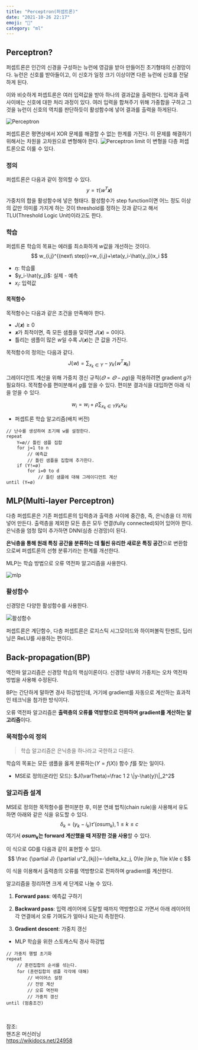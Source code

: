 ```yaml
---
title: "Perceptron(퍼셉트론)"
date: "2021-10-26 22:17"
emoji: "🧠"
category: "ml"
---
```

## Perceptron?
퍼셉트론은 인간의 신경을 구성하는 뉴런에 영감을 받아 만들어진 초기형태의 신경망이다. 뉴런은 신호를 받아들이고, 이 신호가 일정 크기 이상이면 다른 뉴런에 신호를 전달하게 된다.

이와 비슷하게 퍼셉트론은 여러 입력값을 받아 하나의 결과값을 출력한다. 입력과 출력 사이에는 신호에 대한 처리 과정이 있다. 여러 입력을 합쳐주기 위해 가중합을 구하고 그것을 뉴런이 신호의 역치를 판단하듯이 활성함수에 넣어 결과를 출력을 하게된다.

![Perceptron](https://blog.kakaocdn.net/dn/biE5T3/btqB3qPkNmb/ZfUn6Xo2Np6kJutwdKQO6k/img.png)

퍼셉트론은 평면상에서 XOR 문제를 해결할 수 없는 한계를 가진다. 이 문제를 해결하기 위해서는 차원을 고차원으로 변형해야 한다.
![Perceptron limit](https://wikidocs.net/images/page/24958/xorgraphandxorgate.PNG)
이 변형을 다층 퍼셉트론으로 이룰 수 있다.

### 정의
퍼셉트론은 다음과 같이 정의할 수 있다.
$$
y=\tau(𝗐^𝖳𝐱)
$$
가중치의 합을 활성함수에 넣은 형태다. 활성함수가 step function이면 어느 정도 이상의 값만 의미를 가지게 하는 것이 threshold를 정하는 것과 같다고 해서 TLU(Threshold Logic Unit)이라고도 한다.

### 학습
퍼셉트론 학습의 목표는 에러를 최소화하게 $w$값을 개선하는 것이다.
$$
w_{i,j}^{(next\ step)}=w_{i,j}+\eta(y_i-\hat{y_j})x_i
$$
- $\eta$: 학습률
- $y_i-\hat{y_j}$: 실제 - 예측
- $x_i$: 입력값

#### 목적함수
목적함수는 다음과 같은 조건을 만족해야 한다.
- $J(𝐱)\ge 0$
- $𝐱$가 최적이면, 즉 모든 샘플을 맞히면 $J(𝐱)=0$이다.
- 틀리는 샘플이 많은 $w$일 수록 $J(𝐱)$는 큰 값을 가진다.

목적함수의 정의는 다음과 같다.
$$
J(𝗐)=\sum_{x_k\in Y}-y_k(𝗐^T𝐱_k)
$$

그레이디언트 계산을 위해 가중치 갱신 규칙($\varTheta=\varTheta-\rho g$)을 적용하려면 gradient $g$가 필요하다.
목적함수를 편미분해서 $g$를 얻을 수 있다. 편미분 결과식을 대입하면 아래 식을 얻을 수 있다.

$$
w_i=w_i+\rho\sum_{x_k\in Y}y_kx_{ki}
$$

- 퍼셉트론 학습 알고리즘(배치 버전)
```clike
// 난수를 생성하여 초기해 w를 설정한다.
repeat
    Y=ø// 틀린 샘플 집합
    for j=1 to n
        // 예측값
        // 틀린 샘플을 집합에 추가한다.
    if (Y!=ø)
        for i=0 to d
            // 틀린 샘플에 대해 그레이디언트 계산
until (Y=ø)
```

## MLP(Multi-layer Perceptron)
다층 퍼셉트론은 기존 퍼셉트론의 입력층과 출력층 사이에 중간층, 즉, 은닉층을 더 끼워넣어 만든다. 출력층을 제외한 모든 층은 모두 연결(fully connected)되어 있어야 한다. 은닉층을 엄청 많이 추가하면 DNN(심층 신경망)이 된다.

**은닉층을 통해 원래 특칭 공간을 분류하는 데 훨씬 유리한 새로운 특징 공간**으로 변환함으로써 퍼셉트론의 선형 분류기라는 한계를 개선한다.

MLP는 학습 방법으로 오류 역전파 알고리즘을 사용한다.

![mlp](https://wikidocs.net/images/page/24958/%EC%9E%85%EC%9D%80%EC%B8%B5.PNG)

### 활성함수
신경망은 다양한 활성함수를 사용한다.

![활성함수](https://user-images.githubusercontent.com/33976823/138913360-a50989c6-6c1c-4247-ab25-e119e116faf7.png)

퍼셉트론은 계단함수, 다층 퍼셉트론은 로지스틱 시그모이드와 하이퍼볼릭 탄젠트, 딥러닝은 ReLU를 사용하는 편이다.

## Back-propagation(BP)
역전파 알고리즘은 신경망 학습의 핵심이론이다. 신경망 내부의 가중치는 오차 역전파 방법을 사용해 수정된다.

BP는 간단하게 말하면 경사 하강법인데, 거기에 gradient를 자동으로 계산하는 효과적인 테크닉을 첨가한 방식이다.

오류 역전파 알고리즘은 **출력층의 오류를 역방향으로 전파하며 gradient를 계산하는 알고리즘**이다.

### 목적함수의 정의
> 학습 알고리즘은 은닉층을 하나라고 국한하고 다룬다.

학습의 목표는 모든 샘플을 옳게 분류하는($Y=f(X)$) 함수 $f$를 찾는 일이다.

- MSE로 정의(온라인 모드): $J(\varTheta)=\frac 1 2 \|y-\hat{y}\|_2^2$

### 알고리즘 설계
MSE로 정의한 목적함수를 편미분한 후, 미분 연쇄 법칙(chain rule)을 사용해서 유도하면 아래와 같은 식을 유도할 수 있다.
$$
\delta_k=(y_k-i_k)\tau'(osum_k), 1\le k\le c
$$
여기서 **$osum_k$는 forward 계산했을 때 저장한 것을 사용**할 수 있다.

이 식으로 GD를 다음과 같이 표현할 수 있다.
$$
\frac {\partial J} {\partial u^2_{kj}}=-\delta_kz_j, 0\le j\le p, 1\le k\le c
$$

이 식을 이용해서 출력층의 오류를 역방향으로 전파하며 gradient를 계산한다.

알고리즘을 정리하면 크게 세 단계로 나눌 수 있다.
1. **Forward pass**: 예측값 구하기

2. **Backward pass**: 입력 레이어에 도달할 때까지 역방향으로 가면서 아래 레이어의 각 연결에서 오류 기여도가 얼마나 되는지 측정한다.

3. **Gradient descent**: 가중치 갱신

- MLP 학습을 위한 스토캐스틱 경사 하강법
```clike
// 가중치 행렬 초기화
repeat
    // 훈련집합의 순서를 섞는다.
    for (훈련집합의 샘플 각각에 대해)
        // 바이어스 설정
        // 전방 계산
        // 오류 역전파
        // 가중치 갱신
until (멈춤조건)
```

<br/>

참조:  
핸즈온 머신러닝  
<https://wikidocs.net/24958>